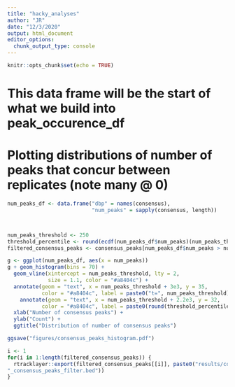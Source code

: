 ```yaml
---
title: "hacky_analyses"
author: "JR"
date: "12/3/2020"
output: html_document
editor_options: 
  chunk_output_type: console
---
```


```r
knitr::opts_chunk$set(echo = TRUE)
```


# This data frame will be the start of what we build into peak_occurence_df
# Plotting distributions of number of peaks that concur between replicates (note many @ 0)

```r
num_peaks_df <- data.frame("dbp" = names(consensus),
                           "num_peaks" = sapply(consensus, length))



num_peaks_threshold <- 250
threshold_percentile <- round(ecdf(num_peaks_df$num_peaks)(num_peaks_threshold)*100,1)
filtered_consensus_peaks <- consensus_peaks[num_peaks_df$num_peaks > num_peaks_threshold]


```


```r
g <- ggplot(num_peaks_df, aes(x = num_peaks))
g + geom_histogram(bins = 70) +
  geom_vline(xintercept = num_peaks_threshold, lty = 2,
             size = 1.1, color = "#a8404c") +
  annotate(geom = "text", x = num_peaks_threshold + 3e3, y = 35, 
           color = "#a8404c", label = paste0("t=", num_peaks_threshold)) +
    annotate(geom = "text", x = num_peaks_threshold + 2.2e3, y = 32, 
           color = "#a8404c", label = paste0(round(threshold_percentile,0), "%")) +
  xlab("Number of consensus peaks") +
  ylab("Count") +
  ggtitle("Distribution of number of consensus peaks")

ggsave("figures/consensus_peaks_histogram.pdf")
```



```r
i <- 1
for(i in 1:length(filtered_consensus_peaks)) {
  rtracklayer::export(filtered_consensus_peaks[[i]], paste0("results/consensus_peaks/filtered_by_peaks/", names(filtered_consensus_peaks)[i], 
"_consensus_peaks_filter.bed"))
}
```

